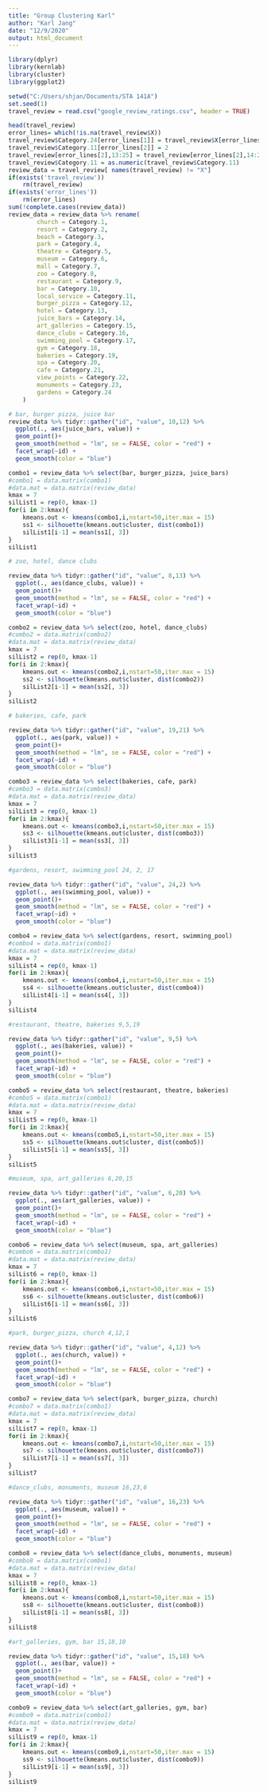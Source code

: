---
title: "Group Clustering Karl"
author: "Karl Jang"
date: "12/9/2020"
output: html_document
---

```{r}
library(dplyr)
library(kernlab)
library(cluster)
library(ggplot2)

setwd("C:/Users/shjan/Documents/STA 141A")
set.seed(1)
travel_review = read.csv("google_review_ratings.csv", header = TRUE)

head(travel_review)
error_lines= which(!is.na(travel_review$X))
travel_review$Category.24[error_lines[1]] = travel_review$X[error_lines[1]]
travel_review$Category.11[error_lines[2]] = 2
travel_review[error_lines[2],13:25] = travel_review[error_lines[2],14:26]
travel_review$Category.11 = as.numeric(travel_review$Category.11)
review_data = travel_review[ names(travel_review) != "X"]
if(exists('travel_review')) 
    rm(travel_review)
if(exists('error_lines'))
    rm(error_lines)
sum(!complete.cases(review_data))
review_data = review_data %>% rename(
        church = Category.1,
        resort = Category.2,
        beach = Category.3,
        park = Category.4,
        theatre = Category.5,
        museum = Category.6,
        mall = Category.7,
        zoo = Category.8,
        restaurant = Category.9,
        bar = Category.10,
        local_service = Category.11,
        burger_pizza = Category.12,
        hotel = Category.13,
        juice_bars = Category.14,
        art_galleries = Category.15,
        dance_clubs = Category.16,
        swimming_pool = Category.17,
        gym = Category.18,
        bakeries = Category.19,
        spa = Category.20,
        cafe = Category.21,
        view_points = Category.22,
        monuments = Category.23,
        gardens = Category.24
    )

# bar, burger pizza, juice bar
review_data %>% tidyr::gather("id", "value", 10,12) %>%
  ggplot(., aes(juice_bars, value)) +
  geom_point()+
  geom_smooth(method = "lm", se = FALSE, color = "red") +
  facet_wrap(~id) +
  geom_smooth(color = "blue")

combo1 = review_data %>% select(bar, burger_pizza, juice_bars)
#combo1 = data.matrix(combo1)
#data.mat = data.matrix(review_data)
kmax = 7
silList1 = rep(0, kmax-1)
for(i in 2:kmax){
    kmeans.out <- kmeans(combo1,i,nstart=50,iter.max = 15)
    ss1 <- silhouette(kmeans.out$cluster, dist(combo1))
    silList1[i-1] = mean(ss1[, 3])
}
silList1

# zoo, hotel, dance clubs

review_data %>% tidyr::gather("id", "value", 8,13) %>%
  ggplot(., aes(dance_clubs, value)) +
  geom_point()+
  geom_smooth(method = "lm", se = FALSE, color = "red") +
  facet_wrap(~id) +
  geom_smooth(color = "blue")

combo2 = review_data %>% select(zoo, hotel, dance_clubs)
#combo2 = data.matrix(combo2)
#data.mat = data.matrix(review_data)
kmax = 7
silList2 = rep(0, kmax-1)
for(i in 2:kmax){
    kmeans.out <- kmeans(combo2,i,nstart=50,iter.max = 15)
    ss2 <- silhouette(kmeans.out$cluster, dist(combo2))
    silList2[i-1] = mean(ss2[, 3])
}
silList2

# bakeries, cafe, park

review_data %>% tidyr::gather("id", "value", 19,21) %>%
  ggplot(., aes(park, value)) +
  geom_point()+
  geom_smooth(method = "lm", se = FALSE, color = "red") +
  facet_wrap(~id) +
  geom_smooth(color = "blue")

combo3 = review_data %>% select(bakeries, cafe, park)
#combo3 = data.matrix(combo3)
#data.mat = data.matrix(review_data)
kmax = 7
silList3 = rep(0, kmax-1)
for(i in 2:kmax){
    kmeans.out <- kmeans(combo3,i,nstart=50,iter.max = 15)
    ss3 <- silhouette(kmeans.out$cluster, dist(combo3))
    silList3[i-1] = mean(ss3[, 3])
}
silList3

#gardens, resort, swimming_pool 24, 2, 17

review_data %>% tidyr::gather("id", "value", 24,2) %>%
  ggplot(., aes(swimming_pool, value)) +
  geom_point()+
  geom_smooth(method = "lm", se = FALSE, color = "red") +
  facet_wrap(~id) +
  geom_smooth(color = "blue")

combo4 = review_data %>% select(gardens, resort, swimming_pool)
#combo4 = data.matrix(combo1)
#data.mat = data.matrix(review_data)
kmax = 7
silList4 = rep(0, kmax-1)
for(i in 2:kmax){
    kmeans.out <- kmeans(combo4,i,nstart=50,iter.max = 15)
    ss4 <- silhouette(kmeans.out$cluster, dist(combo4))
    silList4[i-1] = mean(ss4[, 3])
}
silList4

#restaurant, theatre, bakeries 9,5,19

review_data %>% tidyr::gather("id", "value", 9,5) %>%
  ggplot(., aes(bakeries, value)) +
  geom_point()+
  geom_smooth(method = "lm", se = FALSE, color = "red") +
  facet_wrap(~id) +
  geom_smooth(color = "blue")

combo5 = review_data %>% select(restaurant, theatre, bakeries)
#combo5 = data.matrix(combo1)
#data.mat = data.matrix(review_data)
kmax = 7
silList5 = rep(0, kmax-1)
for(i in 2:kmax){
    kmeans.out <- kmeans(combo5,i,nstart=50,iter.max = 15)
    ss5 <- silhouette(kmeans.out$cluster, dist(combo5))
    silList5[i-1] = mean(ss5[, 3])
}
silList5

#museum, spa, art_galleries 6,20,15

review_data %>% tidyr::gather("id", "value", 6,20) %>%
  ggplot(., aes(art_galleries, value)) +
  geom_point()+
  geom_smooth(method = "lm", se = FALSE, color = "red") +
  facet_wrap(~id) +
  geom_smooth(color = "blue")

combo6 = review_data %>% select(museum, spa, art_galleries)
#combo6 = data.matrix(combo1)
#data.mat = data.matrix(review_data)
kmax = 7
silList6 = rep(0, kmax-1)
for(i in 2:kmax){
    kmeans.out <- kmeans(combo6,i,nstart=50,iter.max = 15)
    ss6 <- silhouette(kmeans.out$cluster, dist(combo6))
    silList6[i-1] = mean(ss6[, 3])
}
silList6

#park, burger_pizza, church 4,12,1

review_data %>% tidyr::gather("id", "value", 4,12) %>%
  ggplot(., aes(church, value)) +
  geom_point()+
  geom_smooth(method = "lm", se = FALSE, color = "red") +
  facet_wrap(~id) +
  geom_smooth(color = "blue")

combo7 = review_data %>% select(park, burger_pizza, church)
#combo7 = data.matrix(combo1)
#data.mat = data.matrix(review_data)
kmax = 7
silList7 = rep(0, kmax-1)
for(i in 2:kmax){
    kmeans.out <- kmeans(combo7,i,nstart=50,iter.max = 15)
    ss7 <- silhouette(kmeans.out$cluster, dist(combo7))
    silList7[i-1] = mean(ss7[, 3])
}
silList7

#dance_clubs, monuments, museum 16,23,6

review_data %>% tidyr::gather("id", "value", 16,23) %>%
  ggplot(., aes(museum, value)) +
  geom_point()+
  geom_smooth(method = "lm", se = FALSE, color = "red") +
  facet_wrap(~id) +
  geom_smooth(color = "blue")

combo8 = review_data %>% select(dance_clubs, monuments, museum)
#combo8 = data.matrix(combo1)
#data.mat = data.matrix(review_data)
kmax = 7
silList8 = rep(0, kmax-1)
for(i in 2:kmax){
    kmeans.out <- kmeans(combo8,i,nstart=50,iter.max = 15)
    ss8 <- silhouette(kmeans.out$cluster, dist(combo8))
    silList8[i-1] = mean(ss8[, 3])
}
silList8

#art_galleries, gym, bar 15,18,10

review_data %>% tidyr::gather("id", "value", 15,18) %>%
  ggplot(., aes(bar, value)) +
  geom_point()+
  geom_smooth(method = "lm", se = FALSE, color = "red") +
  facet_wrap(~id) +
  geom_smooth(color = "blue")

combo9 = review_data %>% select(art_galleries, gym, bar)
#combo9 = data.matrix(combo1)
#data.mat = data.matrix(review_data)
kmax = 7
silList9 = rep(0, kmax-1)
for(i in 2:kmax){
    kmeans.out <- kmeans(combo9,i,nstart=50,iter.max = 15)
    ss9 <- silhouette(kmeans.out$cluster, dist(combo9))
    silList9[i-1] = mean(ss9[, 3])
}
silList9
```
